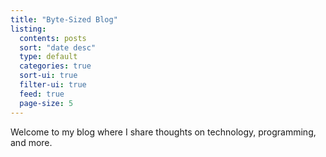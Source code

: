 ```yaml
---
title: "Byte-Sized Blog"
listing:
  contents: posts
  sort: "date desc"
  type: default
  categories: true
  sort-ui: true
  filter-ui: true
  feed: true
  page-size: 5
---
```


Welcome to my blog where I share thoughts on technology, programming, and more. 